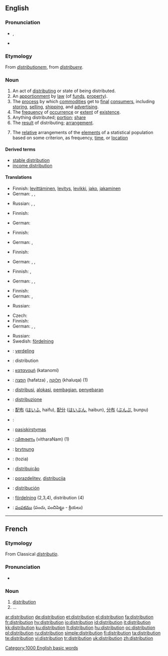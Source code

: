 {{wikipedia|dab=distribution}}
==English==

===Pronunciation===
* {{IPA|/ˌdɪstɹəˈbjuːʃən/}}, {{SAMPA|/%dIstr\@"bju:S@n/}}
* {{audio|en-us-distribution.ogg|Audio (US)}}

===Etymology===
From {{L.}} ''[[distributionem]]'', from ''[[distribuere]]''.

===Noun===
{{en-noun}}

# An act of [[distribute|distributing]] or state of being distributed.
# An [[apportionment]] by [[law]] (of [[funds]], [[property]]).
# The [[process]] by which [[commodities]] get to [[final]] [[consumer]]s, including [[storing]], [[selling]], [[shipping]], and [[advertising]].
# The [[frequency]] of [[occurrence]] or [[extent]] of [[existence]].
# Anything distributed; [[portion]]; [[share]]
# The [[result]] of distributing; [[arrangement]].
# {{statistics}} The [[relative]] arrangements of the [[elements]] of a statistical population based on some criterion, as frequency, [[time]], or [[location]]

====Derived terms====
{{rel-top|Derived terms}}
* [[stable distribution]]
* [[income distribution]]
<!-- TODO: A host of statistical probability distributions -->
{{rel-mid}}
{{rel-bottom}}

====Translations====
{{trans-top|act of distribution or being distributed}}
* Finnish: [[levittäminen]], [[levitys]], [[levikki]], [[jako]], [[jakaminen]]
* German: {{t-|de|Distribution|f}}, {{t+|de|Verbreitung|f}}, {{t+|de|Austeilung|f}}
{{trans-mid}}
* Russian: {{t+|ru|распространение|n|tr=rasprostranénije|sc=Cyrl}}, {{t|ru|раздача|f|tr=razdáča|sc=Cyrl}}, {{t|ru|распределение|n|tr=raspr'ed'el'énije|sc=Cyrl}}
{{trans-bottom}}

{{trans-top|apportionment by law of funds, property}}
* Finnish: {{t+|fi|jako}}
{{trans-mid}}
* German: {{t+|de|Aufteilung|f}}
{{trans-bottom}}

{{trans-top|process by which commodities get to final consumers}}
* Finnish: {{t-|fi|jakelu}}
{{trans-mid}}
* German: {{t-|de|Distribution|f}}, {{t+|de|Absatz|m}}
{{trans-bottom}}

{{trans-top|frequency of occurrence or extent of existence}}
* Finnish: {{t-|fi|jakauma}}
{{trans-mid}}
* German: {{t-|de|Distribution|f}}, {{t+|de|Verbreitung|f}}, {{t+|de|Aufteilung|f}}
{{trans-bottom}}

{{trans-top|anything distributed; portion; share}}
* Finnish: {{t+|fi|osa}},  {{t+|fi|osuus}}
{{trans-mid}}
* German: {{t+|de|Streuung|f}}, {{t+|de|Verbreitung|f}}, {{t+|de|Aufteilung|f}}
{{trans-bottom}}

{{trans-top|the result of distributing; arrangement}}
* Finnish: {{t-|fi|jakauma}}
* German: {{t-|de|Distribution|f}}, {{t+|de|Aufteilung|f}}
{{trans-mid}}
* Russian: {{t+|ru|распространение|n|tr=rasprostranénije|sc=Cyrl}}
{{trans-bottom}}

{{trans-top|distribution in statistics}}
* Czech: {{t-|cs|rozdělení|n}}
* Finnish: {{t-|fi|jakauma}}
* German: {{t-|de|Distribution|f}}, {{t+|de|Gliederung|f}}, {{t+|de|Aufteilung|f}}
{{trans-mid}}
* Russian: {{t|ru|распределение|n|tr=raspr'ed'el'énije|sc=Cyrl}}
* Swedish: [[fördelning]] {{c}}
{{trans-bottom}}

{{ttbc-top}}
* {{ttbc|Dutch}}: [[verdeling]] {{f}}
* {{ttbc|French}}: distribution {{f}}
* {{ttbc|Greek}}: [[κατανομή]] (katanomí) {{f}}
* {{ttbc|Hebrew}}: [[הפצה]] (hafatza) {{f}}, [[חלוקה]] (khaluqa) {{f}} (1)
* {{ttbc|Indonesian}}: [[distribusi]], [[alokasi]], [[bagi|pembagian]], [[sebar|penyebaran]]
* {{ttbc|Italian}}: [[distribuzione]] {{f}}
* {{ttbc|Japanese}}: [[配布]] ([[はいふ]], haifu), [[配分]] ([[はいぶん]], haibun), [[分布]] ([[ぶんぷ]], bunpu)
{{ttbc-mid}}
* {{ttbc|Kurdish}}: {{KUchar|[[به‌خش]]}}
* {{ttbc|Lithuanian}}: [[pasiskirstymas]] {{m}}
* {{ttbc|Malayalam}}: [[വിതരണം]] (vitharaNam) (1)
* {{ttbc|Old English}}: [[brytnung]] {{f}}
* {{ttbc|Persian}}: {{fa-Arab|[[توزیع]]}} (tozia)
* {{ttbc|Portuguese}}: [[distribuição]] {{f}}
* {{ttbc|Slovene}}: [[porazdelitev]], [[distribucija]]
* {{ttbc|Spanish}}: [[distribución]] {{f}}
* {{ttbc|Swedish}}: [[fördelning]] {{c}} (2,3,4), distribution {{c}} (4)
* {{ttbc|Telugu}}: [[పంపకము]] (పంచు, పంచిపెట్టు - క్రియలు)
{{ttbc-bottom}}

[[Category:1000 English basic words]]

----

==French==

===Etymology===
From Classical {{L.}} ''[[distributio]]''.

===Pronunciation===
*{{audio|Fr-distribution.ogg|audio}}

===Noun===
{{fr-noun|f}}

# [[#Noun|distribution]]
# ...

[[ar:distribution]]
[[de:distribution]]
[[et:distribution]]
[[el:distribution]]
[[fa:distribution]]
[[fr:distribution]]
[[hy:distribution]]
[[io:distribution]]
[[id:distribution]]
[[it:distribution]]
[[kk:distribution]]
[[ku:distribution]]
[[lt:distribution]]
[[hu:distribution]]
[[oc:distribution]]
[[pl:distribution]]
[[ru:distribution]]
[[simple:distribution]]
[[fi:distribution]]
[[ta:distribution]]
[[te:distribution]]
[[vi:distribution]]
[[tr:distribution]]
[[uk:distribution]]
[[zh:distribution]]